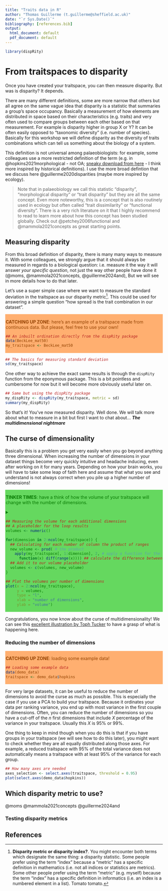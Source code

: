 ```yaml
---
title: "Traits data in R"
author: "Thomas Guillerme (t.guillerme@sheffield.ac.uk)"
date: "`r Sys.Date()`"
bibliography: [references.bib]
output:
  html_document: default
  pdf_document: default
---
```


```r
library(dispRity)
```

# From traitspaces to disparity

Once you have created your traitspace, you can then measure disparity.
But was is disparity?
It depends.

There are many different definitions, some are more narrow that others but all agree on the same vague idea that disparity is a statistic that summaries a group's space occupancy.
Basically a measurement of how elements are distributed in space based on their characteristics (e.g. traits) and very often used to compare groups between each other based on that measurement.
For example is disparity higher in group X or Y?
It can be often easily opposed to "taxonomic diversity" (i.e. number of species).
Basically for this workshop we will define disparity as the diversity of traits combinations which can tell us something about the biology of a system. 

This definition is not universal among palaeobiologists: for example, some colleagues use a more restricted definition of the term (e.g. in @hopkins2021morphological - not OA; [sneaky download from here](http://tguillerme.github.io/papers/Hopkins&Gerber-2017-Disparity.pdf) - I think more inspired by historical definitions).
I use the more broad defintion that we discuss here @guillerme2020disparities (maybe more inspired by ecology).

> Note that in palaeobiology we call this statistic "disparity", "morphological disparity" or "trait disparity" but they are all the same concept.
Even more noteworthy, this is a concept that is also routinely used in ecology but often called "trait dissimilarity" or "functional diversity".
There is a very rich literature on it that I highly recommend to read to learn more about how this concept has been studied globally.
Check out @petchey2006functional and @mammola2021concepts as great starting points.


## Measuring disparity

From this broad definition of disparity, there is many many ways to measure it.
With some colleagues, we strongly argue that it should always be measured in regards to a biological question: i.e. measure it the way it will answer *your specific question*, not just the way other people have done it (@moms, @mammola2021concepts, @guillerme2024and),
But we will see in more details how to do that later.

Let's use a super simple case where we want to measure the standard deviation in the traitspace as our disparity metric[^2].
This could be used for answering a simple question "how spread is the trait combination in our dataset".

[^2]: **Disparity metric or disparity index?**. You might encounter both terms which designate the same thing: a disparity statistic. Some people prefer using the term "index" because a "metric" has a specific definition in mathematics (i.e. not all indices or statistics are metrics). Some other people prefer using the term "metric" (e.g. myself) because the term "index" has a specific definition in informatics (i.e. an index is a numbered element in a list). Tomato tomato.

<div class="warning" style='padding:0.1em; background-color:#FFAF70; color:#954200'>

**CATCHING UP ZONE**: here's an example of a traitspace made from continuous data.
But please, feel free to use your own!

```r
## An inbuilt ordination directly from the dispRity package
data(BeckLee_mat50)
my_traitspace <- BeckLee_mat50
```
</div>

```r
## The basics for measuring standard deviation
sd(my_traitspace)
```

One other way to achieve the exact same results is through the `dispRity` function from the eponymous package.
This is a bit pointless and cumbersome for now but it will become more obviously useful later on.


```r
## Same but using the dispRity package
my_dispRity <- dispRity(my_traitspace, metric = sd)
summary(my_dispRity)
```

So that's it! You've now measured disparity.
Well done.
We will talk more about what to measure in a bit but first I want to chat about... ***The multidimensional nightmare***

## The curse of dimensionality

<!-- SLIDES: hypervolume -->

Basically this is a problem you get very easily when you go beyond anything three dimensional.
When increasing the number of dimensions in your dataset things become very quickly intuitive and headache inducing, even after working on it for many years.
Depending on how your brain works, you will have to take some leap of faith here and assume that what you see and understand is not always correct when you pile up a higher number of dimensions!

<div class="warning" style='padding:0.1em; background-color:#65D85F; color:#067800'>

**TINKER TIMES**: have a think of how the volume of your traitspace will change with the number of dimensions.

<details>
  <summary>[**Click to visualise what your data is doing**]:
</summary>

```r
## Measuring the volume for each additional dimensions
## A placeholder for the loop results
volumes <- numeric()

for(dimension in 2:ncol(my_traitspace)) {
  ## Calculating for each number of column the product of ranges
  new_volume <- prod( # the product
    apply(my_traitspace[, 1:dimension], 2, # apply a function for the selected columns (2)
      function(x) diff(range(x)))) ## calculate the difference between the range of the column (max - min)
  ## Add it to our volume placeholder
  volumes <- c(volumes, new_volume)
}

## Plot the volumes per number of dimensions
plot(x = 2:ncol(my_traitspace),
     y = volumes,
     type = "l", 
     xlab = "number of dimensions",
     ylab = "volume")
```

</details>
</div>

Congratulations, you now know about the curse of multidimensionality!
We can see this [excellent illustration by Toph Tucker](https://observablehq.com/@tophtucker/theres-plenty-of-room-in-the-corners) to have a grasp of what is happening here.

### Reducing the number of dimensions

<div class="warning" style='padding:0.1em; background-color:#FFAF70; color:#954200'>

**CATCHING UP ZONE**: loading some example data!

```r
## Loading some example data
data(demo_data)
traitspace <- demo_data$hopkins
```
</div>

For very large datasets, it can be useful to reduce the number of dimensions to avoid the curse as much as possible.
This is especially the case if you use a PCA to build your traitspace.
Because it ordinates your data per ranking variance, you end up with most variance in the first couple of dimensions.
Often, you can reduce the number of dimensions so you have a cut-off of the *n* first dimensions that include *X* percentage of the variance in your traitspace.
Usually this *X* is 95% or 99%.

One thing to keep in mind though when you do this is that if you have groups in your traitspace (we will see how to do this later), you might want to check whether they are all equally distributed along those axes.
For example, a reduced traitspace with 95% of the total variance does not automatically means a traitspace with at least 95% of the variance for each group.

<!-- SLIDES: duck axis -->

```r
## How many axes are needed
axes_selection <- select.axes(traitspace, threshold = 0.95)
plot(select.axes(demo_data$hopkins))
```


## Which disparity metric to use?

@moms
@mammola2021concepts
@guillerme2024and


### Testing disparity metrics

## References